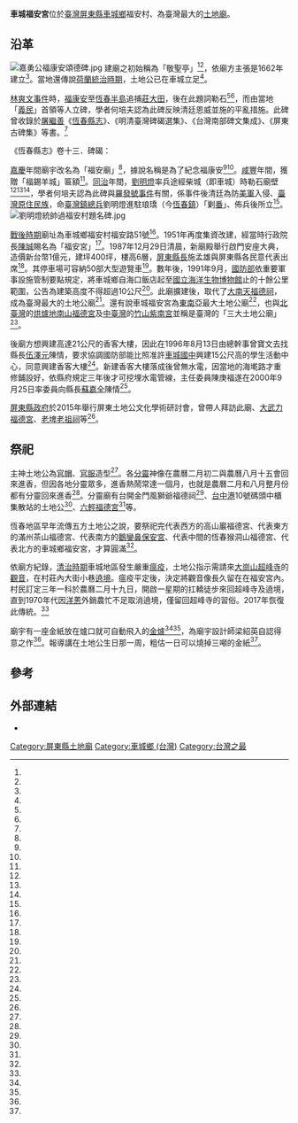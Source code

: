 {{Coord|22.070970|120.710802|display=title}}
{{東亞廟宇
| name = 車城福安宮
| img =File:車城福安宮.jpg
| img_capt = 
| image_width = 250px
| location = {{TWN}}[[屏東縣|屏東縣]][[車城鄉_(台灣)|車城鄉]]福安村福安路51號
| god =[[土地公|土地公]]
| type = 
| struct = 
| open_year =
| cere_date =農曆二月初二、八月十五
| cultural_collection= 
|}}
'''車城福安宮'''位於[[臺灣|臺灣]][[屏東縣|屏東縣]][[車城鄉_(台灣)|車城鄉]]福安村、為臺灣最大的[[土地廟|土地廟]]。

==沿革==
[[File:嘉勇公福康安頌德碑.jpg|thumb]]
建廟之初始稱為「敬聖亭」<ref name="蘇益忠"/><ref name="吳學銘"/>，依廟方主張是1662年建立<ref name="吳學銘"/>。當地還傳說[[臺灣荷蘭統治時期|荷蘭統治時期]]，土地公已在車城立足<ref name="陳天嵐"/>。

[[林爽文事件|林爽文事件]]時，[[福康安|福康安]]至[[恆春半島|恆春半島]]追捕[[莊大田|莊大田]]，後在此題詞勒石<ref name="吳學銘"/><ref name="周綾昀2"/>，而由當地「[[臺灣義民信仰|義民]]」首領等人立碑，學者何培夫認為此碑反映清廷恩威並施的平亂措施。此碑曾收錄於[[屠繼善|屠繼善]]《[[恆春縣志|恆春縣志]]》、《明清臺灣碑碣選集》、《台灣南部碑文集成》、《屏東古碑集》等書。<ref name="何培夫1"/>

《恆春縣志》卷十三．碑碣：
{{Cquote|福公碑：在車城莊，縣西十五里福德廟內。欽差大學士公中堂將軍嘉勇公福、參贊大臣超勇公海、參贊大臣四川成都將軍鄂，剿捕林爽文、莊大田追兵到此勒石。碑曰：「天以大清，克肖其德。聖聖承承，四方為式；罔有海隅，咸歸皇極。蠢爾爽文，創首違則；-{么}-麼大田，嗣殘致力。帝念臣民，中心怛惻；簡命將軍，掃除宜亟。群匪膽寒，琅嶠閃匿；匠請大兵，剛臨滅熄。瞻仰神威，石碑銘刻；旌獎鴻恩，沾優外域。長樂升平，於千萬億。乾隆五十三年二月，榖旦。」}}

[[嘉慶|嘉慶]]年間廟宇改名為「福安廟」<ref name="蘇益忠"/>，據說名稱是為了紀念福康安<ref name="吳學銘"/><ref name="林勝雄"/>。[[咸豐|咸豐]]年間，獲贈「福錫羊城」匾額<ref name="陳天嵐"/>。[[同治|同治]]年間，[[劉明燈|劉明燈]]率兵途經柴城（即車城）時勒石廟壁<ref name="陳天嵐"/><ref name="林勝雄"/><ref name="何培夫2"/>，學者何培夫認為此碑與[[羅發號事件|羅發號事件]]有關，係事件後清廷為防[[美軍|美軍]]入侵、[[臺灣原住民族|臺灣原住民族]]，命[[臺灣鎮總兵|臺灣鎮總兵]]劉明燈進駐琅𤩝（今[[恆春鎮|恆春鎮]]）「剿[[臺灣原住民族|番]]」、佈兵後所立<ref name="何培夫2"/>。
[[File:劉明燈統帥過福安村題名碑.jpg|thumb]]

[[臺灣戰後時期|戰後時期]]廟址為車城鄉福安村福安路51號<ref name="宋耀光2"/>。1951年再度集資改建，經當時行政院長[[陳誠|陳誠]]賜名為「福安宮」<ref name="蘇益忠"/>。1987年12月29日清晨，新廟殿舉行啟門安座大典，造價新台幣1億元，建坪400坪，樓高6層，[[屏東縣長|屏東縣長]]施孟雄與屏東縣各民意代表出席<ref name="1987-12-30"/>。其停車場可容納50部大型遊覽車<ref name="吳學銘"/>。數年後，1991年9月，[[中華民國國防部|國防部]]依重要軍事設施管制要點規定，將車城鄉自海口飯店起至[[國立海洋生物博物館|國立海洋生物博物館]]止的十餘公里範圍，公告為建築高度不得超過10公尺<ref name="張明結"/>。此廟擴建後，取代了[[大南天福德祠|大南天福德祠]]，成為臺灣最大的土地公廟<ref name="陳志東"/>。還有說車城福安宮為[[東南亞|東南亞]]最大土地公廟<ref name="潘建志2"/>，也與[[北臺灣|北臺灣]]的[[烘爐地南山福德宮|烘爐地南山福德宮]]及[[中臺灣|中臺灣]]的[[竹山紫南宮|竹山紫南宮]]並稱是臺灣的「三大土地公廟」<ref name="陳可文、吳江泉、高有智"/>。

後廟方想興建高達21公尺的香客大樓，因此在1996年8月13日由總幹事曾寶文去找縣長[[伍澤元|伍澤元]]陳情，要求協調國防部能比照准許[[屏東縣立車城國民中學|車城國中]]興建15公尺高的學生活動中心，同意興建香客大樓<ref name="張明結"/>。新建香客大樓落成後曾無水電，因當地的海墘路才重修鋪設好，依縣府規定三年後才可挖埋水電管線，主任委員陳庚福遂在2000年9月25日率委員向縣長[[蘇嘉全|蘇嘉全]]陳情<ref name="李錦環"/>。

[[屏東縣政府|屏東縣政府]]於2015年舉行屏東土地公文化學術研討會，曾帶人拜訪此廟、[[大武力福德宮|大武力福德宮]]、[[老埤老祖祠|老埤老祖祠]]等<ref name="羅欣貞"/>。

==祭祀==
主神土地公為[[官帽|官帽]]、[[官服|官服]]造型<ref name="吳學銘"/>。各[[分靈|分靈]]神像在農曆二月初二與農曆八月十五會回來進香，但因各地分靈眾多，進香熱鬧常達一個月，也就是農曆二月和八月整月份都有分靈回來進香<ref name="陳慶福"/>。分靈廟有台開金門風獅爺福德祠<ref name="李金生"/>、[[台中港|台中港]]10號碼頭中櫃集散站的土地公<ref name="陳世宗"/>、[[六輕福德宮|六輕福德宮]]<ref name="廖素貞"/>等。

恆春地區早年流傳五方土地公之說，要祭祀完代表西方的高山巖福德宮、代表東方的滿州茶山福德宮、代表南方的[[鵝鑾鼻保安宮|鵝鑾鼻保安宮]]、代表中間的恆春猴洞山福德宮、代表北方的車城鄉福安宮，才算圓滿<ref name="潘欣中"/>。

依廟方紀錄，[[臺灣清治時期|清治時期]]車城地區發生嚴重[[瘟疫|瘟疫]]，土地公指示需請來[[大崗山超峰寺|大崗山超峰寺]]的[[觀音|觀音]]，在村莊內大街小巷[[圣驾巡游|遶境]]。瘟疫平定後，決定將觀音像長久留在在福安宮內。村民訂定三年一科於農曆二月十九日，開啟一星期的扛轎徒步來回超峰寺及遶境，直到1970年代因[[洋蔥|洋蔥]]外銷農忙不足取消遶境，僅留回超峰寺的習俗。2017年恢復此傳統。<ref name="周綾昀1"/>

廟宇有一座金紙放在爐口就可自動飛入的[[金爐|金爐]]<ref name="吳學銘"/><ref name="張平宜"/>，為廟宇設計師梁紹英自認得意之作<ref name="張平宜"/>。報導講在土地公生日那一周，粗估一日可以燒掉三噸的金紙<ref name="陳可文、吳江泉、高有智"/>。

==參考==
{{Reflist|35em|refs =

<ref name="羅欣貞">{{Cite news|url=https://features.ltn.com.tw/spring/article/2018/paper/901474|title=〈南部〉訪史探真 屏東在地巡禮力邀少年ㄟ|author=羅欣貞|language=zh-tw|publisher=《自由時報》|date=2015-07-27|accessdate=2020-01-26}}</ref>

<ref name="陳可文、吳江泉、高有智">{{Cite news|url=|title=《民國99台灣久久》拜拜一百年 在地人的心意 田頭田尾土地公 無所不在的守護|author=陳可文、吳江泉、高有智|language=zh-tw|publisher=《中國時報》|date=2010-08-10|accessdate=}}</ref>

<ref name="吳學銘">{{Cite news|url=|title=車城福安宮 全台最大土地公廟|author=吳學銘|language=zh-tw|publisher=《民生報》|date=2004-09-02|accessdate=}}</ref>

<ref name="廖素貞">{{Cite news|url=http://www.epochtimes.com/b5/15/3/14/n4387607.htm|title=台塑土地公 回屏東車城謁祖進香|author=廖素貞|language=zh-tw|publisher=《大紀元時報》|date=2015-03-14|accessdate=2018-07-03|deadurl=no|archiveurl=https://web.archive.org/web/20180703022905/http://www.epochtimes.com/b5/15/3/14/n4387607.htm|archivedate=2018-07-03}}</ref>

<ref name="潘欣中">{{Cite news|url=https://udn.com/news/story/7322/3068278|title=「誰是老大」心結未解？ 關山土地公遶境車城缺席|author=潘欣中|language=zh-tw|publisher=《聯合報》|date=2018-04-03|accessdate=2018-07-03}}</ref>

<ref name="宋耀光2">{{Cite news|url=|title=屏東縣 福安宮|author=宋耀光|language=zh-tw|publisher=《聯合報》|date=2007-02-18|accessdate=}}</ref>

<ref name="蘇益忠">{{Cite news|url=|title=土地公生日 車城福安宮香火旺|author=蘇益忠|language=zh-tw|publisher=《中國時報》|date=2003-03-05|accessdate=}}</ref>

<ref name="周綾昀1">{{Cite news|url=http://www.chinatimes.com/newspapers/20170308000552-260107|title=暌違60年 車城福安宮觀音遶境|author=周綾昀|language=zh-tw|publisher=《中國時報》|date=2017-03-08|accessdate=2018-07-03|deadurl=no|archiveurl=https://web.archive.org/web/20170307231743/http://www.chinatimes.com/newspapers/20170308000552-260107|archivedate=2017-03-07}}</ref>

<ref name="周綾昀2">{{Cite news|url=http://www.chinatimes.com/newspapers/20160731000355-260107|title=車城福安宮350年 神蹟顯赫|author=周綾昀|language=zh-tw|publisher=《中國時報》|date=2016-07-31|accessdate=2018-07-03|deadurl=no|archiveurl=https://web.archive.org/web/20180703022904/http://www.chinatimes.com/newspapers/20160731000355-260107|archivedate=2018-07-03}}</ref>

<ref name="李金生">{{Cite news|url=http://www.chinatimes.com/newspapers/20160502000314-260107|title=520後金門前途?土地公有籤示|author=李金生|language=zh-tw|publisher=《中國時報》|date=2016-05-02|accessdate=2018-07-03|deadurl=no|archiveurl=https://web.archive.org/web/20160504013307/http://www.chinatimes.com/newspapers/20160502000314-260107|archivedate=2016-05-04}}</ref>

<ref name="潘建志2">{{Cite news|url=|title=百年金爐 兩神共用不搞混|author=潘建志|language=zh-tw|publisher=《中國時報》|date=2008-07-27|accessdate=}}</ref>

<ref name="陳世宗">{{Cite news|url=|title=土地公住貨櫃 香火依舊鼎盛|author=陳世宗|language=zh-tw|publisher=《中國時報》|date=2007-03-29|accessdate=}}</ref>

<ref name="陳天嵐">{{Cite news|url=|title=度假設計‧旅遊篇(4) 遊名勝古蹟作燒香禮拜 巍峨寺廟聽梵韻|author=陳天嵐|language=zh-tw|publisher=《民生報》|date=1980-01-31|accessdate=}}</ref>

<ref name="1987-12-30">{{Cite news|url=|title=誰說土地公廟不起眼？ 全省最大一家土地公廟 車城福安宮舉行安座大賽|author=|language=zh-tw|publisher=《民生報》|date=1987-12-30|accessdate=}}</ref>

<ref name="林勝雄">{{Cite news|url=|title=《寶島采風》 屏東福安宮 超級土地公廟有劉明燈書法|author=林勝雄|language=zh-tw|publisher=《聯合晚報》|date=1992-05-10|accessdate=}}</ref>

<ref name="李錦環">{{Cite news|url=|title=福安宮埋管糾紛 下周協調 車城鄉長不批准 廟方向縣長陳情|author=李錦環|language=zh-tw|publisher=《聯合報》|date=2000-09-26|accessdate=}}</ref>

<ref name="張明結">{{Cite news|url=|title=車城福安宮為限建陳情 縣長指限制高度沒道理 允諾協調國防部放寬|author=張明結|language=zh-tw|publisher=《中國時報》|date=1996-08-14|accessdate=}}</ref>

<ref name="陳志東">{{Cite news|url=|title=《參拜祈福》土地公廟 福德靈驗|author=陳志東|language=zh-tw|publisher=《中國時報》|date=2012-01-21|accessdate=}}</ref>

<ref name="陳慶福">{{Cite news|url=|title=土地公生 車城福安宮香火旺|author=陳慶福|language=zh-tw|publisher=《中國時報》|date=2000-03-08|accessdate=}}</ref>

<ref name="張平宜">{{Cite news|url=|title=廟宇設計師 梁紹英|author=張平宜、林國彰|language=zh-tw|publisher=《中國時報》|date=1998-12-16|accessdate=}}</ref>

<ref name="何培夫1">{{Cite url|url=https://tm.ncl.edu.tw/article?u=014_001_0000000586|title=福康安等平亂頌德碑記|author=何培夫|language=zh-tw|work=國家圖書館臺灣記憶網站|date=1999|accessdate=2021-03-02}}</ref>

<ref name="何培夫2">{{Cite url|url=https://tm.ncl.edu.tw/article?u=014_001_0000000595&lang=chn|title=
劉明燈統師防海柔遠題詞|author=何培夫|language=zh-tw|work=國家圖書館臺灣記憶網站|date=1999|accessdate=2021-03-02}}</ref>

}}
{{Portal bar|臺灣|道教|border=no}}

==外部連結==
{{Commons_category|Checheng Fuan Temple}}
*{{Facebook|FuanTemple1662}}

[[Category:屏東縣土地廟|Category:屏東縣土地廟]]
[[Category:車城鄉_(台灣)|Category:車城鄉 (台灣)]]
[[Category:台灣之最|Category:台灣之最]]